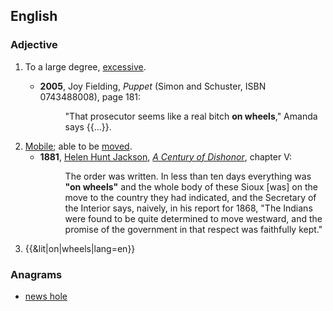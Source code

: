 ==English==

===Adjective===
{{en-adj|-|head=[[on]] [[wheels]]}}

# {{lb|en|idiomatic|postpositive}} To a large degree, [[excessive]].
#* '''2005''', Joy Fielding, ''Puppet'' (Simon and Schuster, ISBN 0743488008), page 181:
#*: "That prosecutor seems like a real bitch '''on wheels'''," Amanda says {{...}}.
# [[mobile|Mobile]]; able to be [[move]]d.
#* '''1881''', [[w:Helen Hunt Jackson|Helen Hunt Jackson]], ''[[w:A Century of Dishonor|A Century of Dishonor]]'', chapter V:
#*: The order was written. In less than ten days everything was '''"on wheels"''' and the whole body of these Sioux [was] on the move to the country they had indicated, and the Secretary of the Interior says, naively, in his report for 1868, "The Indians were found to be quite determined to move westward, and the promise of the government in that respect was faithfully kept."
# {{&lit|on|wheels|lang=en}} {{gloss|Having wheels [[affixed]] to the [[bottom]], and so [[transportable]].}}

===Anagrams===
* [[news hole#English|news hole]]